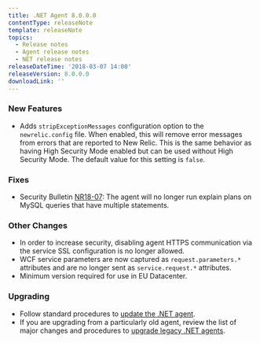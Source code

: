 ```yaml
---
title: .NET Agent 8.0.0.0
contentType: releaseNote
template: releaseNote
topics:
  - Release notes
  - Agent release notes
  - NET release notes
releaseDateTime: '2018-03-07 14:00'
releaseVersion: 8.0.0.0
downloadLink: ''
---
```


### New Features

* Adds `stripExceptionMessages` configuration option to the `newrelic.config` file. When enabled, this will remove error messages from errors that are reported to New Relic. This is the same behavior as having High Security Mode enabled but can be used without High Security Mode. The default value for this setting is `false`.

### Fixes

* Security Bulletin [NR18-07](https://docs.newrelic.com/docs/using-new-relic/new-relic-security/security-bulletins/security-bulletin-nr18-07): The agent will no longer run explain plans on MySQL queries that have multiple statements.

### Other Changes

* In order to increase security, disabling agent HTTPS communication via the service SSL configuration is no longer allowed.
* WCF service parameters are now captured as `request.parameters.*` attributes and are no longer sent as `service.request.*` attributes.
* Minimum version required for use in EU Datacenter.

### Upgrading

* Follow standard procedures to [update the .NET agent](/docs/agents/net-agent/installation-configuration/update-net-agent).
* If you are upgrading from a particularly old agent, review the list of major changes and procedures to [upgrade legacy .NET agents](/docs/agents/net-agent/troubleshooting/upgrade-legacy-net-agents).
